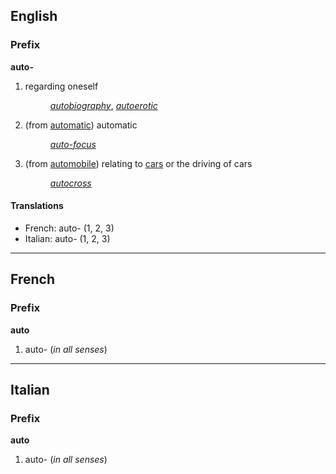 ==English==
===Prefix===
'''auto-'''

#regarding oneself
#:''[[autobiography]]'', ''[[autoerotic]]''
#(from [[automatic]]) automatic
#:''[[auto-focus]]''
#(from [[automobile]]) relating to [[car]]s or the driving of cars
#:''[[autocross]]''

====Translations====
*French: auto- (1, 2, 3)
*Italian: auto- (1, 2, 3)

----
==French==
===Prefix===
'''auto'''

#auto- (''in all senses'')

----
==Italian==
===Prefix===
'''auto'''

#auto- (''in all senses'')